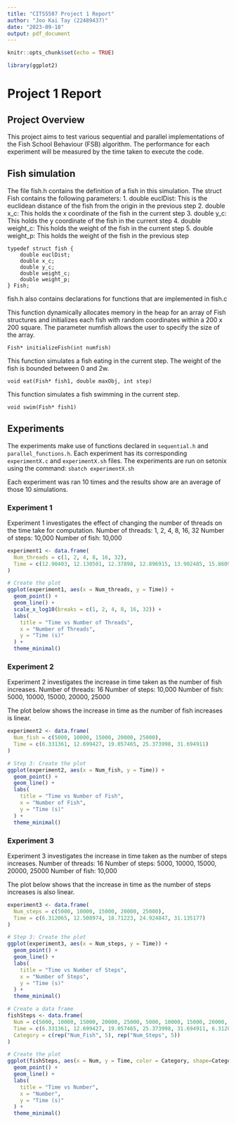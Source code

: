```yaml
---
title: "CITS5507 Project 1 Report"
author: "Joo Kai Tay (22489437)"
date: "2023-09-18"
output: pdf_document
---
```


```r
knitr::opts_chunk$set(echo = TRUE)

```
```r
library(ggplot2)

```

# Project 1 Report 

## Project Overview
This project aims to test various sequential and parallel implementations of the Fish School Behaviour (FSB) algorithm. The performance for each experiment will be measured by the time taken to execute the code.

## Fish simulation
The file fish.h contains the definition of a fish in this simulation. The struct Fish contains the following parameters:
1. double euclDist: This is the euclidean distance of the fish from the origin in the previous step
2. double x_c: This holds the x coordinate of the fish in the current step
3. double y_c: This holds the y coordinate of the fish in the current step
4. double weight_c: This holds the weight of the fish in the current step
5. double weight_p: This holds the weight of the fish in the previous step

```{}
typedef struct fish {
    double euclDist;
    double x_c;
    double y_c;
    double weight_c;
    double weight_p;
} Fish;
```

fish.h also contains declarations for functions that are implemented in fish.c 

This function dynamically allocates memory in the heap for an array of Fish structures and initializes each fish with random coordinates within a 200 x 200 square. The parameter numfish allows the user to specify the size of the array.
```{}
Fish* initializeFish(int numfish)
```

This function simulates a fish eating in the current step. The weight of the fish is bounded between 0 and 2w.
```{}
void eat(Fish* fish1, double maxObj, int step)
```

This function simulates a fish swimming in the current step. 
```{}
void swim(Fish* fish1)
```

## Experiments
The experiments make use of functions declared in `sequential.h` and `parallel_functions.h`. Each experiment has its corresponding `experimentX.c` and `experimentX.sh` files. The experiments are run on setonix using the command: `sbatch experimentX.sh`

Each experiment was ran 10 times and the results show are an average of those 10 simulations. 

### Experiment 1
Experiment 1 investigates the effect of changing the number of threads on the time take for computation. 
Number of threads: 1, 2, 4, 8, 16, 32
Number of steps: 10,000
Number of fish: 10,000

```r
experiment1 <- data.frame(
  Num_threads = c(1, 2, 4, 8, 16, 32),
  Time = c(12.90403, 12.130501, 12.37898, 12.896915, 13.902485, 15.860992)
)

# Create the plot
ggplot(experiment1, aes(x = Num_threads, y = Time)) +
  geom_point() +
  geom_line() +
  scale_x_log10(breaks = c(1, 2, 4, 8, 16, 32)) +
  labs(
    title = "Time vs Number of Threads",
    x = "Number of Threads",
    y = "Time (s)"
  ) +
  theme_minimal()
```

### Experiment 2 
Experiment 2 investigates the increase in time taken as the number of fish increases. 
Number of threads: 16
Number of steps: 10,000
Number of fish: 5000, 10000, 15000, 20000, 25000

The plot below shows the increase in time as the number of fish increases is linear. 

```r
experiment2 <- data.frame(
  Num_fish = c(5000, 10000, 15000, 20000, 25000),
  Time = c(6.331361, 12.699427, 19.057465, 25.373998, 31.694911)
)

# Step 3: Create the plot
ggplot(experiment2, aes(x = Num_fish, y = Time)) +
  geom_point() +
  geom_line() +
  labs(
    title = "Time vs Number of Fish",
    x = "Number of Fish",
    y = "Time (s)"
  ) +
  theme_minimal()
```
### Experiment 3 
Experiment 3 investigates the increase in time taken as the number of steps increases. 
Number of threads: 16
Number of steps: 5000, 10000, 15000, 20000, 25000
Number of fish: 10,000

The plot below shows that the increase in time as the number of steps increases is also linear.
```r
experiment3 <- data.frame(
  Num_steps = c(5000, 10000, 15000, 20000, 25000),
  Time = c(6.312065, 12.508974, 18.71223, 24.924847, 31.135177)
)

# Step 3: Create the plot
ggplot(experiment3, aes(x = Num_steps, y = Time)) +
  geom_point() +
  geom_line() +
  labs(
    title = "Time vs Number of Steps",
    x = "Number of Steps",
    y = "Time (s)"
  ) +
  theme_minimal()
```

```r
# Create a data frame
fishSteps <- data.frame(
  Num = c(5000, 10000, 15000, 20000, 25000, 5000, 10000, 15000, 20000, 25000),
  Time = c(6.331361, 12.699427, 19.057465, 25.373998, 31.694911, 6.312065, 12.508974, 18.71223, 24.924847, 31.135177),
  Category = c(rep("Num_Fish", 5), rep("Num_Steps", 5))
)

# Create the plot
ggplot(fishSteps, aes(x = Num, y = Time, color = Category, shape=Category)) +
  geom_point() +
  geom_line() +
  labs(
    title = "Time vs Number",
    x = "Number",
    y = "Time (s)"
  ) +
  theme_minimal()
```


























